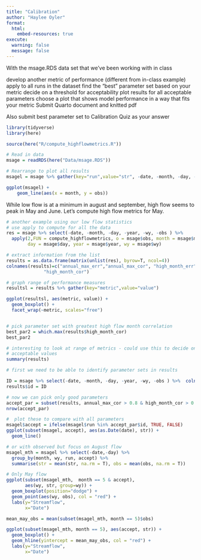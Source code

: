 ```yaml
---
title: "Calibration"
author: "Haylee Oyler"
format: 
  html:
    embed-resources: true
execute:
  warning: false
  message: false
---
```


With the msage.RDS data set that we've been working with in class

develop another metric of performance (different from in-class example)
apply to all runs in the dataset
find the "best" parameter set based on your metric
decide on a threshold for acceptability 
plot results for all acceptable parameters
choose a plot that shows model performance in a way that fits your metric
Submit Quarto document and knitted pdf

Also submit best parameter set to Calibration Quiz as your answer

```r
library(tidyverse)
library(here)

source(here("R/compute_highflowmetrics.R"))
```

```r
# Read in data
msage = readRDS(here("Data/msage.RDS"))

# Rearrange to plot all results
msagel = msage %>% gather(key="run",value="str", -date, -month, -day, -year, -wy,-obs)

ggplot(msagel) +
    geom_line(aes(x = month, y = obs))
```

While low flow is at a minimum in august and september, high flow seems to peak in May and June. Let's compute high flow metrics for May. 

```r
# another example using our low flow statistics
# use apply to compute for all the data
res = msage %>% select(-date, -month, -day, -year, -wy, -obs ) %>% 
  apply(2,FUN = compute_highflowmetrics, o = msage$obs, month = msage$month, 
        day = msage$day, year = msage$year, wy = msage$wy)

# extract information from the list
results = as.data.frame(matrix(unlist(res), byrow=T, ncol=4))
colnames(results)=c("annual_max_err","annual_max_cor", "high_month_err",
              "high_month_cor")

# graph range of performance measures
resultsl = results %>% gather(key="metric",value="value")

ggplot(resultsl, aes(metric, value)) + 
  geom_boxplot() + 
  facet_wrap(~metric, scales="free")
```

```r

```


```r
# pick parameter set with greatest high flow month correlation
best_par2 = which.max(results$high_month_cor)
best_par2
```

```r
# interesting to look at range of metrics - could use this to decide on
# acceptable values
summary(results)
```

```r
# first we need to be able to identify parameter sets in results

ID = msage %>% select(-date, -month, -day, -year, -wy, -obs ) %>%  colnames()
results$id = ID

# now we can pick only good parameters
accept_par = subset(results, annual_max_cor > 0.8 & high_month_cor > 0.8 & abs(annual_max_err < 2.9) & abs(high_month_err) < 7.6)
nrow(accept_par)

#  plot these to compare with all parameters
msagel$accept = ifelse(msagel$run %in% accept_par$id, TRUE, FALSE)
ggplot(subset(msagel, accept), aes(as.Date(date), str)) + 
  geom_line()

# or with observed but focus on August flow
msagel_mth = msagel %>% select(-date,-day) %>%  
  group_by(month, wy, run, accept) %>% 
  summarise(str = mean(str, na.rm = T), obs = mean(obs, na.rm = T))

# Only May flow
ggplot(subset(msagel_mth,  month == 5 & accept),
       aes(wy, str, group=wy)) + 
  geom_boxplot(position="dodge") +
  geom_point(aes(wy, obs), col = "red") + 
  labs(y="Streamflow", 
       x="Date")

mean_may_obs = mean(subset(msagel_mth, month == 5)$obs) 

ggplot(subset(msagel_mth, month == 5), aes(accept, str)) + 
  geom_boxplot() +
  geom_hline(yintercept = mean_may_obs, col = "red") + 
  labs(y="Streamflow", 
       x="Date")
```


